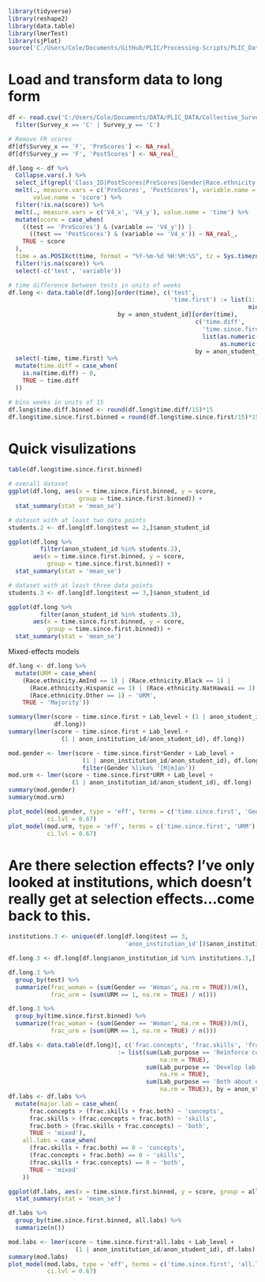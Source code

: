 ```r
library(tidyverse)
library(reshape2)
library(data.table)
library(lmerTest)
library(sjPlot)
source('C:/Users/Cole/Documents/GitHub/PLIC/Processing-Scripts/PLIC_DataProcessing.R')
```

# Load and transform data to long form
```r
df <- read.csv('C:/Users/Cole/Documents/DATA/PLIC_DATA/Collective_Surveys/Complete/Complete_Concat_CourseInfo.csv') %>%
  filter(Survey_x == 'C' | Survey_y == 'C')

# Remove FR scores
df[df$Survey_x == 'F', 'PreScores'] <- NA_real_
df[df$Survey_y == 'F', 'PostScores'] <- NA_real_

df.long <- df %>%
  Collapse.vars(.) %>%
  select_if(grepl('Class_ID|PostScores|PreScores|Gender|Race.ethnicity|Lab_purpose|Lab_level|anon_student_id|anon_institution_id|V4_x|V4_y', names(.))) %>%
  melt(., measure.vars = c('PreScores', 'PostScores'), variable.name = 'test', 
       value.name = 'score') %>%
  filter(!is.na(score)) %>%
  melt(., measure.vars = c('V4_x', 'V4_y'), value.name = 'time') %>%
  mutate(score = case_when(
    ((test == 'PreScores') & (variable == 'V4_y')) | 
      ((test == 'PostScores') & (variable == 'V4_x')) ~ NA_real_,
    TRUE ~ score
  ),
  time = as.POSIXct(time, format = "%Y-%m-%d %H:%M:%S", tz = Sys.timezone())) %>%
  filter(!is.na(score)) %>%
  select(-c('test', 'variable'))

# time difference between tests in units of weeks
df.long <- data.table(df.long)[order(time), c('test', 
                                              'time.first') := list(1:.N, 
                                                                    min(time)), 
                               by = anon_student_id][order(time), 
                                                     c('time.diff', 
                                                       'time.since.first') := 
                                                       list(as.numeric(difftime(time, shift(time), units = 'weeks')), 
                                                            as.numeric(difftime(time, time.first, units = 'weeks'))), 
                                                     by = anon_student_id] %>%
  select(-time, time.first) %>%
  mutate(time.diff = case_when(
    is.na(time.diff) ~ 0,
    TRUE ~ time.diff
  ))

# bins weeks in units of 15
df.long$time.diff.binned <- round(df.long$time.diff/15)*15
df.long$time.since.first.binned = round(df.long$time.since.first/15)*15
```

# Quick visulizations
```r
table(df.long$time.since.first.binned)

# overall dataset
ggplot(df.long, aes(x = time.since.first.binned, y = score, 
                    group = time.since.first.binned)) +
  stat_summary(stat = 'mean_se')

# dataset with at least two data points
students.2 <- df.long[df.long$test == 2,]$anon_student_id

ggplot(df.long %>%
         filter(anon_student_id %in% students.2), 
       aes(x = time.since.first.binned, y = score, 
           group = time.since.first.binned)) +
  stat_summary(stat = 'mean_se')

# dataset with at least three data points
students.3 <- df.long[df.long$test == 3,]$anon_student_id

ggplot(df.long %>%
         filter(anon_student_id %in% students.3), 
       aes(x = time.since.first.binned, y = score, 
           group = time.since.first.binned)) +
  stat_summary(stat = 'mean_se')
```

Mixed-effects models
```r
df.long <- df.long %>%
  mutate(URM = case_when(
    (Race.ethnicity.AmInd == 1) | (Race.ethnicity.Black == 1) | 
      (Race.ethnicity.Hispanic == 1) | (Race.ethnicity.NatHawaii == 1) | 
      (Race.ethnicity.Other == 1) ~ 'URM',
    TRUE ~ 'Majority'))

summary(lmer(score ~ time.since.first + Lab_level + (1 | anon_student_id), 
             df.long))
summary(lmer(score ~ time.since.first + Lab_level + 
               (1 | anon_institution_id/anon_student_id), df.long))

mod.gender <- lmer(score ~ time.since.first*Gender + Lab_level +
                     (1 | anon_institution_id/anon_student_id), df.long %>%
                     filter(Gender %like% '[M|m]an'))
mod.urm <- lmer(score ~ time.since.first*URM + Lab_level +
                  (1 | anon_institution_id/anon_student_id), df.long)
summary(mod.gender)
summary(mod.urm)

plot_model(mod.gender, type = 'eff', terms = c('time.since.first', 'Gender'),
           ci.lvl = 0.67)
plot_model(mod.urm, type = 'eff', terms = c('time.since.first', 'URM'),
           ci.lvl = 0.67)
```

# Are there selection effects? I've only looked at institutions, which doesn't really get at selection effects...come back to this.
```r
institutions.3 <- unique(df.long[df.long$test == 3, 
                                 'anon_institution_id'])$anon_institution_id

df.long.3 <- df.long[df.long$anon_institution_id %in% institutions.3,]

df.long.3 %>%
  group_by(test) %>%
  summarize(frac_woman = (sum(Gender == 'Woman', na.rm = TRUE))/n(),
            frac_urm = (sum(URM == 1, na.rm = TRUE) / n()))

df.long.3 %>%
  group_by(time.since.first.binned) %>%
  summarize(frac_woman = (sum(Gender == 'Woman', na.rm = TRUE))/n(),
            frac_urm = (sum(URM == 1, na.rm = TRUE) / n()))
```

```r
df.labs <- data.table(df.long)[, c('frac.concepts', 'frac.skills', 'frac.both') 
                               := list(sum(Lab_purpose == 'Reinforce concepts', 
                                           na.rm = TRUE),
                                       sum(Lab_purpose == 'Develop lab skills', 
                                           na.rm = TRUE), 
                                       sum(Lab_purpose == 'Both about equally', 
                                           na.rm = TRUE)), by = anon_student_id]
df.labs <- df.labs %>%
  mutate(major.lab = case_when(
      frac.concepts > (frac.skills + frac.both) ~ 'concepts',
      frac.skills > (frac.concepts + frac.both) ~ 'skills',
      frac.both > (frac.skills + frac.concepts) ~ 'both',
      TRUE ~ 'mixed'),
    all.labs = case_when(
      (frac.skills + frac.both) == 0 ~ 'concepts',
      (frac.concepts + frac.both) == 0 ~ 'skills',
      (frac.skills + frac.concepts) == 0 ~ 'both',
      TRUE ~ 'mixed'
    ))

ggplot(df.labs, aes(x = time.since.first.binned, y = score, group = all.labs, color = all.labs)) +
  stat_summary(stat = 'mean_se')

df.labs %>%
  group_by(time.since.first.binned, all.labs) %>%
  summarize(n())

mod.labs <- lmer(score ~ time.since.first*all.labs + Lab_level +
                   (1 | anon_institution_id/anon_student_id), df.labs)
summary(mod.labs)
plot_model(mod.labs, type = 'eff', terms = c('time.since.first', 'all.labs'),
           ci.lvl = 0.67)
```

